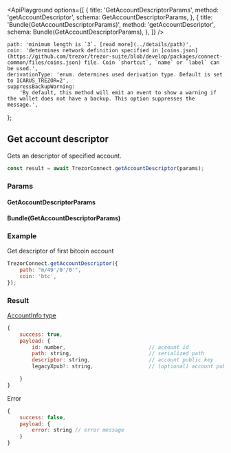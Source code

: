 

<ApiPlayground
    options={[
        {
            title: 'GetAccountDescriptorParams',
            method: 'getAccountDescriptor',
            schema: GetAccountDescriptorParams,
        },
        {
            title: 'Bundle(GetAccountDescriptorParams)',
            method: 'getAccountDescriptor',
            schema: Bundle(GetAccountDescriptorParams),
        },
    ]}
/>

    path: 'minimum length is `3`. [read more](../details/path)',
    coin: 'determines network definition specified in [coins.json](https://github.com/trezor/trezor-suite/blob/develop/packages/connect-common/files/coins.json) file. Coin `shortcut`, `name` or `label` can be used.',
    derivationType: 'enum. determines used derivation type. Default is set to ICARUS_TREZOR=2',
    suppressBackupWarning:
        'By default, this method will emit an event to show a warning if the wallet does not have a backup. This option suppresses the message.',
};

## Get account descriptor

Gets an descriptor of specified account.

```javascript
const result = await TrezorConnect.getAccountDescriptor(params);
```

### Params

<CommonParamsLink />

#### GetAccountDescriptorParams

<ParamsTable schema={GetAccountDescriptorParams} descriptions={paramDescriptions} />

#### Bundle(GetAccountDescriptorParams)

<Param name="bundle" type="`Array` of Objects with above schema" />

### Example

Get descriptor of first bitcoin account

```javascript
TrezorConnect.getAccountDescriptor({
    path: "m/49'/0'/0'",
    coin: 'btc',
});
```

### Result

[AccountInfo type](https://github.com/trezor/trezor-suite/blob/develop/packages/connect/src/types/account.ts)

```javascript
{
    success: true,
    payload: {
        id: number,                           // account id
        path: string,                         // serialized path
        descriptor: string,                   // account public key
        legacyXpub?: string,                  // (optional) account public key in legacy format (only for segwit and segwit native accounts)

    }
}
```

Error

```javascript
{
    success: false,
    payload: {
        error: string // error message
    }
}
```
